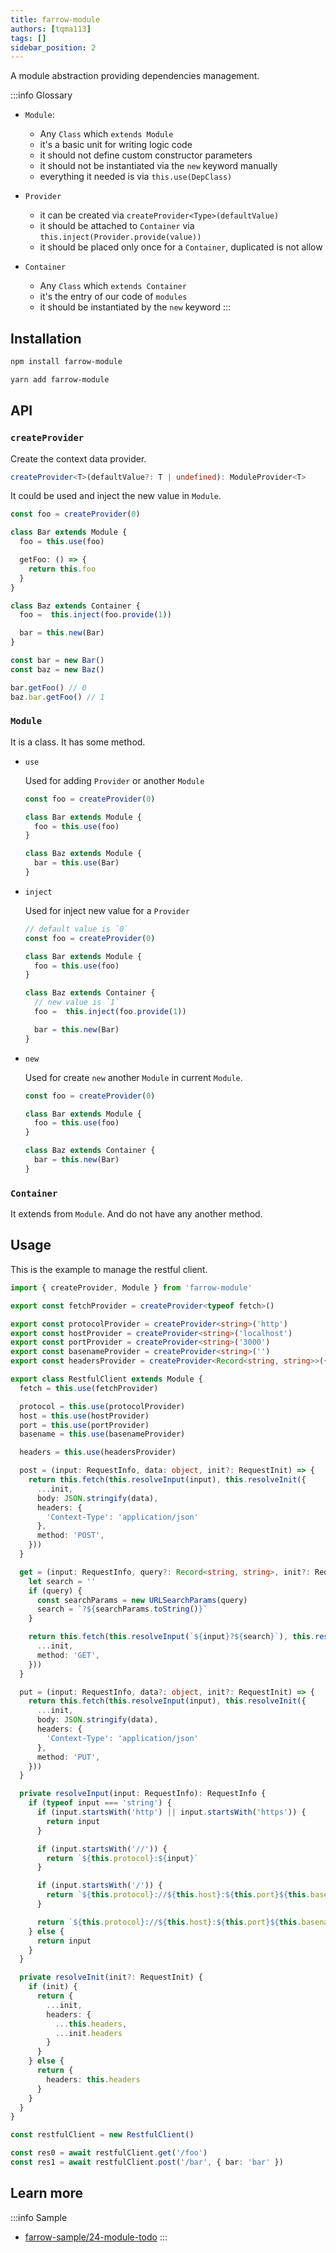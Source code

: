 ```yaml
---
title: farrow-module
authors: [tqma113]
tags: []
sidebar_position: 2
---
```



A module abstraction providing dependencies management.

:::info Glossary
- `Module`:

  - Any `Class` which `extends Module`
  - it's a basic unit for writing logic code
  - it should not define custom constructor parameters
  - it should not be instantiated via the `new` keyword manually
  - everything it needed is via `this.use(DepClass)`

- `Provider`

  - it can be created via `createProvider<Type>(defaultValue)`
  - it should be attached to `Container` via `this.inject(Provider.provide(value))`
  - it should be placed only once for a `Container`, duplicated is not allow

- `Container`

  - Any `Class` which `extends Container`
  - it's the entry of our code of `modules`
  - it should be instantiated by the `new` keyword
:::

## Installation

<Tabs groupId="package-tool">
<TabItem value="npm" label="npm">

```bash
npm install farrow-module
```

</TabItem>
<TabItem value="yarn" label="Yarn" default>

```bash
yarn add farrow-module
```

</TabItem>
</Tabs>

## API

### `createProvider`

Create the context data provider.

```ts
createProvider<T>(defaultValue?: T | undefined): ModuleProvider<T>
```

It could be used and inject the new value in `Module`.

```ts
const foo = createProvider(0)

class Bar extends Module {
  foo = this.use(foo)

  getFoo: () => {
    return this.foo
  }
}

class Baz extends Container {
  foo =  this.inject(foo.provide(1))

  bar = this.new(Bar)
}

const bar = new Bar()
const baz = new Baz()

bar.getFoo() // 0
baz.bar.getFoo() // 1
```

### `Module`

It is a class. It has some method.

* `use`

  Used for adding `Provider` or another `Module`

  ```ts
  const foo = createProvider(0)

  class Bar extends Module {
    foo = this.use(foo)
  }

  class Baz extends Module {
    bar = this.use(Bar)
  }
  ```

* `inject`

  Used for inject new value for a `Provider`

  ```ts
  // default value is `0`
  const foo = createProvider(0)

  class Bar extends Module {
    foo = this.use(foo)
  }

  class Baz extends Container {
    // new value is `1`
    foo =  this.inject(foo.provide(1))

    bar = this.new(Bar)
  }
  ```

* `new`

  Used for create `new` another `Module` in current `Module`.

  ```ts
  const foo = createProvider(0)

  class Bar extends Module {
    foo = this.use(foo)
  }

  class Baz extends Container {
    bar = this.new(Bar)
  }
  ```

### `Container`

It extends from `Module`. And do not have any another method.

## Usage

This is the example to manage the restful client.

```ts
import { createProvider, Module } from 'farrow-module'

export const fetchProvider = createProvider<typeof fetch>()

export const protocolProvider = createProvider<string>('http')
export const hostProvider = createProvider<string>('localhost')
export const portProvider = createProvider<string>('3000')
export const basenameProvider = createProvider<string>('')
export const headersProvider = createProvider<Record<string, string>>({})

export class RestfulClient extends Module {
  fetch = this.use(fetchProvider)

  protocol = this.use(protocolProvider)
  host = this.use(hostProvider)
  port = this.use(portProvider)
  basename = this.use(basenameProvider)

  headers = this.use(headersProvider)

  post = (input: RequestInfo, data: object, init?: RequestInit) => {
    return this.fetch(this.resolveInput(input), this.resolveInit({
      ...init,
      body: JSON.stringify(data),
      headers: {
        'Context-Type': 'application/json'
      },
      method: 'POST',
    }))
  }

  get = (input: RequestInfo, query?: Record<string, string>, init?: RequestInit) => {
    let search = ''
    if (query) {
      const searchParams = new URLSearchParams(query)
      search = `?${searchParams.toString()}`
    }

    return this.fetch(this.resolveInput(`${input}?${search}`), this.resolveInit({
      ...init,
      method: 'GET',
    }))
  }

  put = (input: RequestInfo, data?: object, init?: RequestInit) => {
    return this.fetch(this.resolveInput(input), this.resolveInit({
      ...init,
      body: JSON.stringify(data),
      headers: {
        'Context-Type': 'application/json'
      },
      method: 'PUT',
    }))
  }

  private resolveInput(input: RequestInfo): RequestInfo {
    if (typeof input === 'string') {
      if (input.startsWith('http') || input.startsWith('https')) {
        return input
      }

      if (input.startsWith('//')) {
        return `${this.protocol}:${input}`
      }

      if (input.startsWith('/')) {
        return `${this.protocol}://${this.host}:${this.port}${this.basename}${input}`
      }

      return `${this.protocol}://${this.host}:${this.port}${this.basename}/${input}`
    } else {
      return input
    }
  }

  private resolveInit(init?: RequestInit) {
    if (init) {
      return {
        ...init,
        headers: {
          ...this.headers,
          ...init.headers
        }
      }
    } else {
      return {
        headers: this.headers
      }
    }
  }
}

const restfulClient = new RestfulClient()

const res0 = await restfulClient.get('/foo')
const res1 = await restfulClient.post('/bar', { bar: 'bar' })
```

## Learn more

:::info Sample
* [farrow-sample/24-module-todo](https://github.com/tqma113/farrow-sample/tree/main/samples/24-module-todo)
:::
